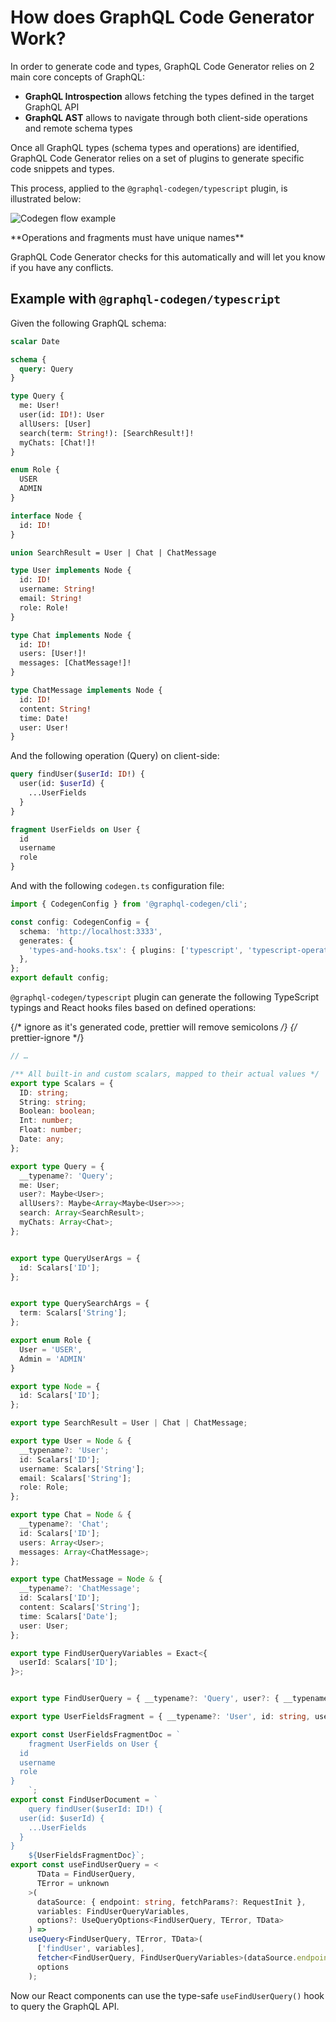 # How does GraphQL Code Generator Work?

In order to generate code and types, GraphQL Code Generator relies on 2 main core concepts of GraphQL:

- **GraphQL Introspection** allows fetching the types defined in the target GraphQL API
- **GraphQL AST** allows to navigate through both client-side operations and remote schema types

Once all GraphQL types (schema types and operations) are identified, GraphQL Code Generator relies on a set of plugins to generate specific code snippets and types.

This process, applied to the `@graphql-codegen/typescript` plugin, is illustrated below:

![Codegen flow example](/assets/illustrations/codegen_flow1.png)


<Callout>
**Operations and fragments must have unique names**

GraphQL Code Generator checks for this automatically and will let you know if you have any conflicts.
</Callout>

## Example with `@graphql-codegen/typescript`

Given the following GraphQL schema:

```graphql filename="schema.graphql"
scalar Date

schema {
  query: Query
}

type Query {
  me: User!
  user(id: ID!): User
  allUsers: [User]
  search(term: String!): [SearchResult!]!
  myChats: [Chat!]!
}

enum Role {
  USER
  ADMIN
}

interface Node {
  id: ID!
}

union SearchResult = User | Chat | ChatMessage

type User implements Node {
  id: ID!
  username: String!
  email: String!
  role: Role!
}

type Chat implements Node {
  id: ID!
  users: [User!]!
  messages: [ChatMessage!]!
}

type ChatMessage implements Node {
  id: ID!
  content: String!
  time: Date!
  user: User!
}
```

And the following operation (Query) on client-side:

```graphql filename="operation.graphql"
query findUser($userId: ID!) {
  user(id: $userId) {
    ...UserFields
  }
}

fragment UserFields on User {
  id
  username
  role
}
```

And with the following `codegen.ts` configuration file:

```ts filename="codegen.ts"
import { CodegenConfig } from '@graphql-codegen/cli';

const config: CodegenConfig = {
  schema: 'http://localhost:3333',
  generates: {
    'types-and-hooks.tsx': { plugins: ['typescript', 'typescript-operations', 'typescript-react-query'] },
  },
};
export default config;
```

`@graphql-codegen/typescript` plugin can generate the following TypeScript typings and React hooks files based on defined operations:

{/* ignore as it's generated code, prettier will remove semicolons */}
{/* prettier-ignore */}
```ts
// …

/** All built-in and custom scalars, mapped to their actual values */
export type Scalars = {
  ID: string;
  String: string;
  Boolean: boolean;
  Int: number;
  Float: number;
  Date: any;
};

export type Query = {
  __typename?: 'Query';
  me: User;
  user?: Maybe<User>;
  allUsers?: Maybe<Array<Maybe<User>>>;
  search: Array<SearchResult>;
  myChats: Array<Chat>;
};


export type QueryUserArgs = {
  id: Scalars['ID'];
};


export type QuerySearchArgs = {
  term: Scalars['String'];
};

export enum Role {
  User = 'USER',
  Admin = 'ADMIN'
}

export type Node = {
  id: Scalars['ID'];
};

export type SearchResult = User | Chat | ChatMessage;

export type User = Node & {
  __typename?: 'User';
  id: Scalars['ID'];
  username: Scalars['String'];
  email: Scalars['String'];
  role: Role;
};

export type Chat = Node & {
  __typename?: 'Chat';
  id: Scalars['ID'];
  users: Array<User>;
  messages: Array<ChatMessage>;
};

export type ChatMessage = Node & {
  __typename?: 'ChatMessage';
  id: Scalars['ID'];
  content: Scalars['String'];
  time: Scalars['Date'];
  user: User;
};

export type FindUserQueryVariables = Exact<{
  userId: Scalars['ID'];
}>;


export type FindUserQuery = { __typename?: 'Query', user?: { __typename?: 'User', id: string, username: string, role: Role } | null | undefined };

export type UserFieldsFragment = { __typename?: 'User', id: string, username: string, role: Role };

export const UserFieldsFragmentDoc = `
    fragment UserFields on User {
  id
  username
  role
}
    `;
export const FindUserDocument = `
    query findUser($userId: ID!) {
  user(id: $userId) {
    ...UserFields
  }
}
    ${UserFieldsFragmentDoc}`;
export const useFindUserQuery = <
      TData = FindUserQuery,
      TError = unknown
    >(
      dataSource: { endpoint: string, fetchParams?: RequestInit },
      variables: FindUserQueryVariables,
      options?: UseQueryOptions<FindUserQuery, TError, TData>
    ) =>
    useQuery<FindUserQuery, TError, TData>(
      ['findUser', variables],
      fetcher<FindUserQuery, FindUserQueryVariables>(dataSource.endpoint, dataSource.fetchParams || {}, FindUserDocument, variables),
      options
    );
```

Now our React components can use the type-safe `useFindUserQuery()` hook to query the GraphQL API.
